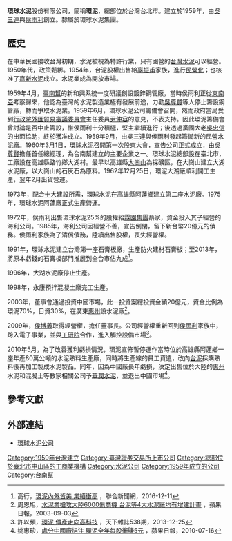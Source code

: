 {{multiple issues|
{{advert|time=2016-01-22T04:12:16+00:00}}
{{autobiography|time=2016-01-22T04:12:16+00:00}}
}}
{{Infobox Company 
| company_name       = 環球水泥股份有限公司
| company_name_en    = Universal Cement Corporation
| company_logo       = 
| company_type       = [[上市公司|上市公司]]
| company_slogan     = 
| market_information = {{twse|1104}}
| foundation         = 1960年3月
| location           = {{ROC-TW}}<br>[[臺北市|臺北市]][[中山區_(臺北市)|中山區]][[南京東路|南京東路]]二段125號10樓
| zip_code           = 
| telephone_no       = 
| key_people           = [[侯博義|侯博義]]
| industry           = 水泥事業
| products           = 預拌混凝土55.69%、石膏板24.35%、水泥19.57%、其他建材0.39%
| capital            = [[新臺幣|新臺幣]]65.36億元
| revenue            = 
| assets             = 
| equity             = 
| operating_income   =
| market_value       =
| num_employees      = 
| P/E ratio          = 
| earnings per share =
| Net asset value    =
| accounting_period  = 每年12月（月制會計年度）
| parent             = 
| divisions          =
| major_shareholder  = [[台南紡織|台南紡織]]<br>[[統一企業|統一企業]]
| subsid             =
| homepage           = http://www.ucctw.com/
| footnotes          = 

}}

'''環球水泥'''股份有限公司，簡稱'''環泥'''，總部位於台灣台北市。建立於1959年，由[[吳三連|吳三連]]與[[侯雨利|侯雨利]]創立。隸屬於環球水泥集團。

==歷史==
在中華民國接收台灣初期，水泥被視為特許行業，只有國營的[[台灣水泥|台灣水泥]]可以經營。1950年代，政策鬆綁。1954年，台泥股權出售給[[辜振甫|辜振甫]]家族，進行[[民營化|民營化]]；也核准了[[嘉新水泥|嘉新水泥]]成立。水泥業成為開放市場。

1959年4月，[[臺南幫|臺南幫]]的新和興系統一度研議創設鍍鋅鋼管廠，當時侯雨利正從[[東南亞|東南亞]]考察歸來，他認為臺灣的水泥製造業極有發展前途，力勸[[吳尊賢|吳尊賢]]等人停止籌設鋼管廠，轉而爭取水泥業。1959年6月，環球水泥公司籌備會召開，然而政府當局受到[[行政院外匯貿易審議委員會|行政院外匯貿易審議委員會]]主任委員[[尹仲容|尹仲容]]的意見，不表支持。因此環泥籌備會曾討論是否中止籌設，惟侯雨利十分積極，堅主繼續進行；後透過黨國大老[[吳忠信|吳忠信]]的出面協助，終於獲准成立。{{r|企|page=133-134}}1959年9月，由吳三連與侯雨利發起籌備新的民營水泥廠。1960年3月1日，環球水泥召開第一次股東大會，宣告公司正式成立，由[[吳尊賢|吳尊賢]]擔任首任總經理，為台南幫建立的主要企業之一。環球水泥總部設在臺北市，工廠設在高雄縣路竹鄉大湖村。最早以高雄縣[[大崗山|大崗山]]為採礦區，在大崗山建立大湖水泥廠，以大崗山的石灰石為原料。1962年12月25日，環泥大湖廠順利開工生產，翌年2月出貨營運。{{r|企|page=136}}

1973年，配合[[十大建設|十大建設]]所需，環球水泥在高雄縣[[阿蓮鄉|阿蓮鄉]]建立第二座水泥廠。1975年，環球水泥阿蓮廠正式生產營運。

1972年，侯雨利出售環球水泥25%的股權給[[霖園集團|霖園集團]]蔡家，資金投入其子經營的海利公司。1985年，海利公司因經營不善，宣告倒閉，留下新台幣20億元的債務。侯雨利家族為了清償債務，陸續出售股權，喪失經營權。

1991年，環球水泥建立台灣第一座石膏板廠，生產防火建材石膏板；至2013年，將原本虧錢的石膏板部門推展到全台市佔九成<ref>高行，[https://money.udn.com/money/story/5710/2161475?from=popin 環泥內外皆美 業績衝高] {{Wayback|url=https://money.udn.com/money/story/5710/2161475?from=popin |date=20170823203931 }}，聯合新聞網，2016-12-11</ref>。

1996年，大湖水泥廠停止生產。

1998年，永康預拌混凝土廠完工生產。

2003年，董事會通過投資中國市場，此一投資案總投資金額20億元，資金比例為環泥70%，日資30%，在廣東[[惠州|惠州]]設水泥廠<REF>
周恩旭，[http://www.appledaily.com.tw/appledaily/article/finance/20030903/323136/ 水泥業搶攻大陸6000億商機 台泥等4大水泥廠均有增建計畫] {{Wayback|url=http://www.appledaily.com.tw/appledaily/article/finance/20030903/323136/ |date=20170823203443 }}，蘋果日報，2003-09-03
</REF>。

2009年，[[侯博義|侯博義]]取得經營權，擔任董事長。公司經營權重新回到[[侯雨利|侯雨利]]家族中，跨入電子事業，並與[[工研院|工研院]]合作，進入觸控設備市場<REF>
許以頻，[http://www.cw.com.tw/article/article.action?id=5054857 環泥 傳產走向高科技] {{Wayback|url=http://www.cw.com.tw/article/article.action?id=5054857 |date=20200202135911 }}，天下雜誌538期，2013-12-25
</REF>。

2010年5月，為了改善獲利虧損情況，環泥宣佈暫停運作當時位於高雄縣阿蓮鄉一座年產80萬公噸的水泥熟料生產廠，同時將生產線的員工資遣，改向[[台泥|台泥]]採購熟料後再加工製成水泥製品。同年，因為中國廠長年虧損，決定出售位於大陸的[[惠州|惠州]]水泥和混凝土等數家相關公司予[[華潤水泥|華潤水泥]]，並退出中國市場<REF>
姚惠珍，[http://www.appledaily.com.tw/appledaily/article/finance/20100716/32664363/ 處分中國廠挹注 環泥全年每股衝賺5元] {{Wayback|url=http://www.appledaily.com.tw/appledaily/article/finance/20100716/32664363/ |date=20170824174905 }}，蘋果日報，2010-07-16
</REF>。

==參考文獻==
{{reflist|2|refs=
<ref name="企">{{cite book |title=《企業發展與台灣經驗：台南幫的個案研究》|author=謝國興 |publisher=[[中央研究院近代史研究所|中央研究院近代史研究所]]出版 |isbn= |date=1994年11月}}</ref>
}}

==外部連結==
* [http://www.ucctw.com/m/ 環球水泥公司] {{Wayback|url=http://www.ucctw.com/m/ |date=20201123155805 }}

[[Category:1959年台灣建立|Category:1959年台灣建立]]
[[Category:臺灣證券交易所上市公司|Category:臺灣證券交易所上市公司]]
[[Category:總部位於臺北市中山區的工商業機構|Category:總部位於臺北市中山區的工商業機構]]
[[Category:水泥公司|Category:水泥公司]]
[[Category:1959年成立的公司|Category:1959年成立的公司]]
[[Category:台南幫|Category:台南幫]]